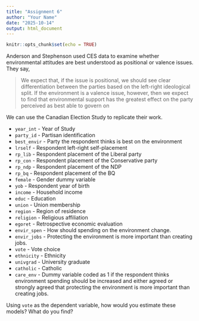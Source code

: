 ```yaml
---
title: "Assignment 6"
author: "Your Name"
date: "2025-10-14"
output: html_document
---
```


```r
knitr::opts_chunk$set(echo = TRUE)
```

Anderson and Stephenson used CES data to examine whether environmental attitudes are best understood as positional or valence issues.   They say, 

> We expect that, if the issue is positional, we should see clear differentiation between the parties based on the left-right ideological split. If the environment is a valence issue, however, then we expect to find that environmental support has the greatest effect on the party perceived as best able to govern on 

We can use the Canadian Election Study to replicate their work.  

- `year_int` - Year of Study
- `party_id` - Partisan identification
- `best_envir` - Party the respondent thinks is best on the environment
- `lrself` - Respondent left-right self-placement
- `rp_lib` - Respondent placement of the Liberal party
- `rp_con` - Respondent placement of the Conservative party
- `rp_ndp` - Respondent placement of the NDP
- `rp_bq` - Respondent placement of the BQ
- `female` - Gender dummy variable
- `yob` - Respondent year of birth
- `income` - Household income
- `educ` - Education
- `union` - Union membership
- `region` - Region of residence
- `religion` - Religious affiliation
- `egoret` - Retrospective economic evaluation
- `envir_spen` - How should spending on the environment change. 
- `envir_jobs` - Protecting the environment is more important than creating jobs. 
- `vote` - Vote choice 
- `ethnicity` - Ethnicity
- `univgrad` - University graduate 
- `catholic` - Catholic 
- `care_env` - Dummy variable coded as 1 if the respondent thinks environment spending should be increased and either agreed or strongly agreed that protecting the environment is more important than creating jobs.

Using `vote` as the dependent variable, how would you estimate these models?  What do you find?